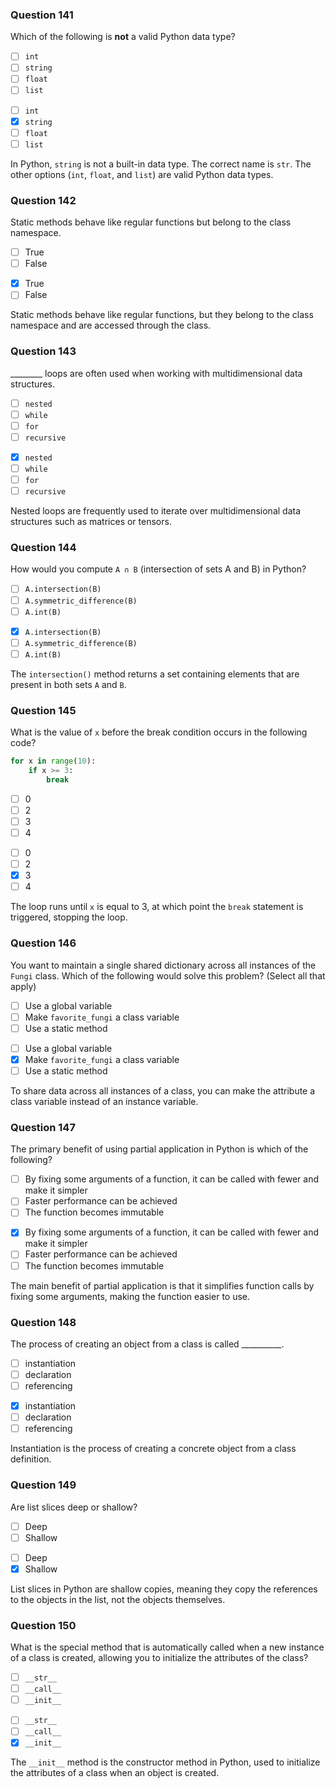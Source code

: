 ### Question 141 {.question}

Which of the following is **not** a valid Python data type?

::: {.r-stack}

::: {.absolute .left-0 .top-0 width=100%}
- [ ] `int`
- [ ] `string`
- [ ] `float`
- [ ] `list`
:::

::: {.fragment .fade-in .absolute .left-0 .top-0 width=100%}
- [ ] `int`
- [x] `string`
- [ ] `float`
- [ ] `list`


::: {.explanation}
In Python, `string` is not a built-in data type. The correct name is `str`. The other options (`int`, `float`, and `list`) are valid Python data types.
:::
:::
:::

### Question 142 {.question}

Static methods behave like regular functions but belong to the class namespace.

::: {.r-stack}

::: {.absolute .left-0 .top-0 width=100%}
- [ ] True
- [ ] False
:::

::: {.fragment .fade-in .absolute .left-0 .top-0 width=100%}
- [x] True
- [ ] False


::: {.explanation}
Static methods behave like regular functions, but they belong to the class namespace and are accessed through the class.
:::
:::
:::

### Question 143 {.question}

________ loops are often used when working with multidimensional data structures.

::: {.r-stack}

::: {.absolute .left-0 .top-0 width=100%}
- [ ] `nested`
- [ ] `while`
- [ ] `for`
- [ ] `recursive`
:::

::: {.fragment .fade-in .absolute .left-0 .top-0 width=100%}
- [x] `nested`
- [ ] `while`
- [ ] `for`
- [ ] `recursive`


::: {.explanation}
Nested loops are frequently used to iterate over multidimensional data structures such as matrices or tensors.
:::
:::
:::

### Question 144 {.question}

How would you compute `A ∩ B` (intersection of sets A and B) in Python?

::: {.r-stack}

::: {.absolute .left-0 .top-0 width=100%}
- [ ] `A.intersection(B)`
- [ ] `A.symmetric_difference(B)`
- [ ] `A.int(B)`
:::

::: {.fragment .fade-in .absolute .left-0 .top-0 width=100%}
- [x] `A.intersection(B)`
- [ ] `A.symmetric_difference(B)`
- [ ] `A.int(B)`


::: {.explanation}
The `intersection()` method returns a set containing elements that are present in both sets `A` and `B`.
:::
:::
:::

### Question 145 {.question}

What is the value of `x` before the break condition occurs in the following code?

```python
for x in range(10):
    if x >= 3:
        break
```

::: {.r-stack}

::: {.absolute .left-0 .top-0 width=100%}
- [ ] 0
- [ ] 2
- [ ] 3
- [ ] 4
:::

::: {.fragment .fade-in .absolute .left-0 .top-0 width=100%}
- [ ] 0
- [ ] 2
- [x] 3
- [ ] 4


::: {.explanation}
The loop runs until `x` is equal to 3, at which point the `break` statement is triggered, stopping the loop.
:::
:::
:::

### Question 146 {.question}

You want to maintain a single shared dictionary across all instances of the `Fungi` class. Which of the following would solve this problem? (Select all that apply)

::: {.r-stack}

::: {.absolute .left-0 .top-0 width=100%}
- [ ] Use a global variable
- [ ] Make `favorite_fungi` a class variable
- [ ] Use a static method
:::

::: {.fragment .fade-in .absolute .left-0 .top-0 width=100%}
- [ ] Use a global variable
- [x] Make `favorite_fungi` a class variable
- [ ] Use a static method


::: {.explanation}
To share data across all instances of a class, you can make the attribute a class variable instead of an instance variable.
:::
:::
:::

### Question 147 {.question}

The primary benefit of using partial application in Python is which of the following?

::: {.r-stack}

::: {.absolute .left-0 .top-0 width=100%}
- [ ] By fixing some arguments of a function, it can be called with fewer and make it simpler
- [ ] Faster performance can be achieved
- [ ] The function becomes immutable
:::

::: {.fragment .fade-in .absolute .left-0 .top-0 width=100%}
- [x] By fixing some arguments of a function, it can be called with fewer and make it simpler
- [ ] Faster performance can be achieved
- [ ] The function becomes immutable


::: {.explanation}
The main benefit of partial application is that it simplifies function calls by fixing some arguments, making the function easier to use.
:::
:::
:::

### Question 148 {.question}

The process of creating an object from a class is called __________.

::: {.r-stack}

::: {.absolute .left-0 .top-0 width=100%}
- [ ] instantiation
- [ ] declaration
- [ ] referencing
:::

::: {.fragment .fade-in .absolute .left-0 .top-0 width=100%}
- [x] instantiation
- [ ] declaration
- [ ] referencing


::: {.explanation}
Instantiation is the process of creating a concrete object from a class definition.
:::
:::
:::

### Question 149 {.question}

Are list slices deep or shallow?

::: {.r-stack}

::: {.absolute .left-0 .top-0 width=100%}
- [ ] Deep
- [ ] Shallow
:::

::: {.fragment .fade-in .absolute .left-0 .top-0 width=100%}
- [ ] Deep
- [x] Shallow


::: {.explanation}
List slices in Python are shallow copies, meaning they copy the references to the objects in the list, not the objects themselves.
:::
:::
:::

### Question 150 {.question}

What is the special method that is automatically called when a new instance of a class is created, allowing you to initialize the attributes of the class?

::: {.r-stack}

::: {.absolute .left-0 .top-0 width=100%}
- [ ] `__str__`
- [ ] `__call__`
- [ ] `__init__`
:::

::: {.fragment .fade-in .absolute .left-0 .top-0 width=100%}
- [ ] `__str__`
- [ ] `__call__`
- [x] `__init__`


::: {.explanation}
The `__init__` method is the constructor method in Python, used to initialize the attributes of a class when an object is created.
:::
:::
:::

